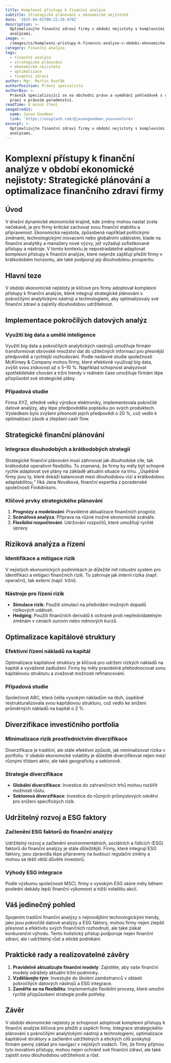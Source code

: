 ```yaml
---
title: Komplexní přístupy k finanční analýze
subtitle: Strategické plánování v ekonomické nejistotě
date: '2025-04-01T09:22:29.978Z'
description: >-
  Optimalizujte finanční zdraví firmy v období nejistoty s komplexními
  analýzami.
image: >-
  /images/cs/komplexni-pristupy-k-financni-analyze-v-obdobi-ekonomicke-nejistoty-strategicke-planovani-a-optimalizace-financniho-zdravi-firmy-1743412949808.jpg
category: Finanční analýza
tags:
  - finanční analýza
  - strategické plánování
  - ekonomická nejistota
  - optimalizace
  - finanční zdraví
author: Mgr. Martin Dvořák
authorPosition: Právní specialista
authorBio: >-
  Právník specializující se na obchodní právo a vymáhání pohledávek s rozsáhlou
  praxí v právním poradenství.
readTime: 8 minut čtení
imageCredit:
  name: Jason Goodman
  link: 'https://unsplash.com/@jasongoodman_youxventures'
excerpt: >-
  Optimalizujte finanční zdraví firmy v období nejistoty s komplexními
  analýzami.
---
```

# Komplexní přístupy k finanční analýze v období ekonomické nejistoty: Strategické plánování a optimalizace finančního zdraví firmy

## Úvod

V dnešní dynamické ekonomické krajině, kde změny mohou nastat zcela nečekaně, je pro firmy kritické zachovat svou finanční stabilitu a připravenost. Ekonomická nejistota, způsobená například politickými změnami, technologickými inovacemi nebo globálními událostmi, klade na finanční analytiky a manažery nové výzvy, jež vyžadují sofistikované přístupy a nástroje. V tomto kontextu je nepostradatelné adaptovat komplexní přístupy k finanční analýze, které nejenže zajišťují přežití firmy v krátkodobém horizontu, ale také podporují její dlouhodobou prosperitu.

## Hlavní teze

V období ekonomické nejistoty je klíčové pro firmy adoptovat komplexní přístupy k finanční analýze, které integrují strategické plánování s pokročilými analytickými nástroji a technologiemi, aby optimalizovaly své finanční zdraví a zajistily dlouhodobou udržitelnost.

## Implementace pokročilých datových analýz

### Využití big data a umělé inteligence

Využití big data a pokročilých analytických nástrojů umožňuje firmám transformovat obrovské množství dat do užitečných informací pro přesnější předpovědi a rychlejší rozhodování. Podle nedávné studie společnosti McKinsey & Company mohou firmy, které efektivně využívají big data, zvýšit svou ziskovost až o 5–10 %. Například schopnost analyzovat spotřebitelské chování a tržní trendy v reálném čase umožňuje firmám lépe přizpůsobit své strategické plány.

### Případová studie

Firma XYZ, středně velký výrobce elektroniky, implementovala pokročilé datové analýzy, aby lépe předpověděla poptávku po svých produktech. Výsledkem bylo zvýšení přesnosti jejich předpovědí o 20 %, což vedlo k optimalizaci zásob a zlepšení cash flow.

## Strategické finanční plánování

### Integrace dlouhodobých a krátkodobých strategií

Strategické finanční plánování musí zahrnovat jak dlouhodobé cíle, tak krátkodobé operativní flexibilitu. To znamená, že firmy by měly být schopné rychle adaptovat své plány na základě aktuální situace na trhu. „Úspěšné firmy jsou ty, které dokáží balancovat mezi dlouhodobou vizí a krátkodobou adaptabilitou,“ říká Jana Nováková, finanční expertka z poradenské společnosti FinAdvisors.

### Klíčové prvky strategického plánování

1. **Prognózy a modelování**: Pravidelné aktualizace finančních prognóz.
2. **Scénářová analýza**: Příprava na různé možné ekonomické scénáře.
3. **Flexibilní rozpočtování**: Udržování rozpočtů, které umožňují rychlé úpravy.

## Riziková analýza a řízení

### Identifikace a mitigace rizik

V nejistých ekonomických podmínkách je důležité mít robustní systém pro identifikaci a mitigaci finančních rizik. To zahrnuje jak interní rizika (např. operační), tak externí (např. tržní).

### Nástroje pro řízení rizik

- **Simulace rizik**: Použití simulací na předvídání možných dopadů rizikových událostí.
- **Hedging**: Použití finančních derivátů k ochraně proti nepředvídatelným změnám v cenách surovin nebo měnových kurzů.

## Optimalizace kapitálové struktury

### Efektivní řízení nákladů na kapitál

Optimalizace kapitálové struktury je klíčová pro udržení nízkých nákladů na kapitál a vyvážené zadlužení. Firmy by měly pravidelně přehodnocovat svou kapitálovou strukturu a zvažovat možnosti refinancování.

### Případová studie

Společnost ABC, která čelila vysokým nákladům na dluh, úspěšně restrukturalizovala svou kapitálovou strukturu, což vedlo ke snížení průměrných nákladů na kapitál o 2 %.

## Diverzifikace investičního portfolia

### Minimalizace rizik prostřednictvím diverzifikace

Diverzifikace je tradiční, ale stále efektivní způsob, jak minimalizovat rizika v portfoliu. V období ekonomické volatility je důležité diverzifikovat nejen mezi různými třídami aktiv, ale také geograficky a sektorově.

### Strategie diverzifikace

- **Globální diverzifikace**: Investice do zahraničních trhů mohou rozšířit možnosti růstu.
- **Sektorová diverzifikace**: Investice do různých průmyslových odvětví pro snížení specifických rizik.

## Udržitelný rozvoj a ESG faktory

### Začlenění ESG faktorů do finanční analýzy

Udržitelný rozvoj a začlenění environmentálních, sociálních a řídících (ESG) faktorů do finanční analýzy je stále důležitější. Firmy, které integrují ESG faktory, jsou zpravidla lépe připraveny na budoucí regulační změny a mohou se těšit větší důvěře investorů.

### Výhody ESG integrace

Podle výzkumu společnosti MSCI, firmy s vysokým ESG skóre měly během poslední dekády lepší finanční výkonnost a nižší volatilitu akcií.

## Váš jedinečný pohled

Spojením tradiční finanční analýzy s nejnovějšími technologickými trendy, jako jsou pokročilé datové analýzy a ESG faktory, mohou firmy nejen zlepšit přesnost a efektivitu svých finančních rozhodnutí, ale také získat konkurenční výhodu. Tento holistický přístup podporuje nejen finanční zdraví, ale i udržitelný růst a etické podnikání.

## Praktické rady a realizovatelné závěry

1. **Pravidelně aktualizujte finanční modely**: Zajistěte, aby vaše finanční modely odrážely aktuální tržní podmínky.
2. **Vzdělávejte tým**: Investujte do školení zaměstnanců v oblasti pokročilých datových nástrojů a ESG integrace.
3. **Zaměřte se na flexibilitu**: Implementujte flexibilní procesy, které umožní rychlé přizpůsobení strategie podle potřeby.

## Závěr

V období ekonomické nejistoty je schopnost adoptovat komplexní přístupy k finanční analýze klíčová pro přežití a úspěch firmy. Integrace strategického plánování s pokročilými analytickými nástroji a technologiemi, optimalizace kapitálové struktury a začlenění udržitelných a etických cílů poskytují firmám pevný základ pro navigaci v nejistých vodách. Tím, že firmy přijmou tyto inovativní přístupy, mohou nejen ochránit své finanční zdraví, ale také zajistit svou dlouhodobou udržitelnost a růst.
